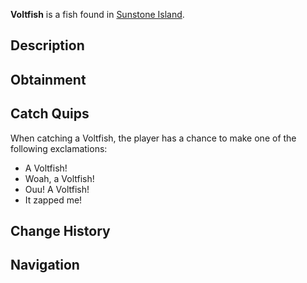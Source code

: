 {{FishInfobox
|image          = Voltfish.png
|rarity         = Mythical
|sea            = First Sea
|location       = [[Sunstone Island]]
|sublocation    = 
|sources        = Fishing Rod
|radar_location = 
|prog_speed     = -60
|xp             = 850
|weather        = Rain
|time           = Night
|season         = 
|bait           = Super Flakes
|base_weight    = 1.6
|base_value     = 2200
|weight_range   = 0.8
|base_chance    = 0.01
|base_resil     = 30
}}
'''Voltfish''' is a {{Rarity|Mythical}} fish found in [[Sunstone Island]].

== Description ==
{{Description|The Voltfish is a lightning-fast relative of the Mythic Fish. They swim solo near the surface of the waters surrounding Sunstone, and make sporadic movements when hooked.|Bestiary Entry}}

== Obtainment ==
{{Description|Found swimming near Sunstone Island during the Night.|Bestiary Hint}}
{{Fish Availability|
Sunstone Island
|top_rods      = 
Great Rod of Oscar\51196.91\166439.28;
Leviathan's Fang Rod\49330.66\267317.2;
Astralhook Rod\46805\176497.83;
Ethereal Prism Rod\46474.68\174266.7;
Seraphic Rod\44234.7\178338.84;
Resourceful Rod\35732.03\137378.02;
Destiny Rod\37518.87\132234.5;
Free Spirit Rod\42101.69\246280.25;
Trident Rod\39634.56\233328.69;
Azure Of Lagoon\41392.17\193277.76;
No-Life Rod\42307.94\184723.89;
Flimsy Rod\19214.97\151843.02;
Training Rod\17793.87\133578.36;
Lucky Rod\24001.42\103891.2;
Challenger's Rod\41105.48\176162.03;
Rod Of The Forgotten Fang\40466.13\169285.77;
Blazebringer Rod\36137.92\166587.6;
Rod Of The Exalted One\35836.93\145764.15;
Rod Of The Depths\35395.39\149628.5;
Zeus Rod\33698.29\155205.53;
Verdant Shear Rod\33144.02\158637.58;
Depthseeker Rod\30665.5\148683.36;
Avalanche Rod\27263.23\131021.82;
Volcanic Rod\26339.55\123038.05;
Steady Rod\8512.71\45558.07
|recommended   = Ethereal Prism Rod
}}

== Catch Quips ==
When catching a Voltfish, the player has a chance to make one of the following exclamations:
* A Voltfish!
* Woah, a Voltfish!
* Ouu! A Voltfish!
* It zapped me!

== Change History ==
{{Change History|{{subst:Current Version}}}}

== Navigation ==
{{Fish Navbox|Sunstone Island}}